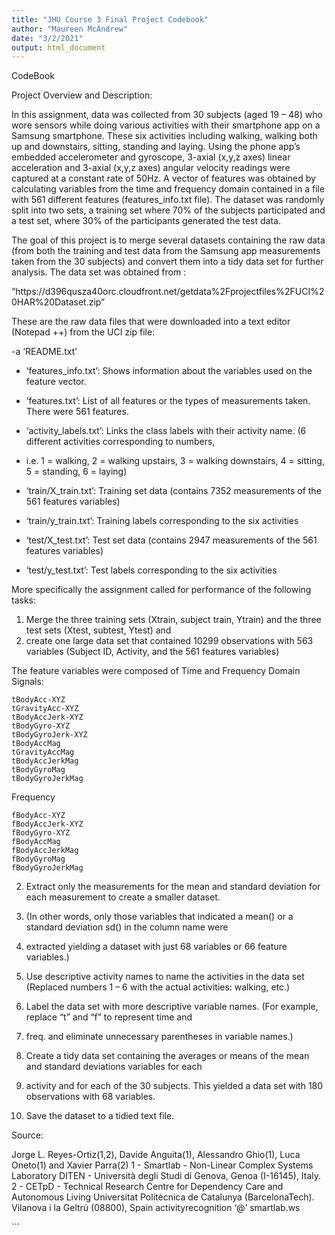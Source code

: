 ---
title: "JHU Course 3 Final Project Codebook"
author: "Maureen McAndrew"
date: "3/2/2021"
output: html_document
---
CodeBook

Project Overview and Description: 

In this assignment, data was collected from 30 subjects (aged 19 – 48) who wore sensors while doing various activities 
with their smartphone app on a Samsung smartphone. These six activities including walking, walking both up and downstairs, 
sitting, standing and laying. Using the phone app’s embedded accelerometer and gyroscope,  3-axial (x,y,z axes) linear 
acceleration and 3-axial (x,y,z axes) angular velocity readings were captured at a constant rate of 50Hz.  A vector of 
features was obtained by calculating variables from the time and frequency domain contained in a file with 561 different 
features (features_info.txt file). The dataset was randomly split into two sets, a training set where 70% of the subjects 
participated and a test set, where 30% of the participants generated the test data.

The goal of this project is to merge several datasets containing the raw data (from both the training and test data from 
the Samsung app measurements taken from the 30 subjects) and convert them into  a tidy data set for further analysis. 
The data set was obtained from :

 "https://d396qusza40orc.cloudfront.net/getdata%2Fprojectfiles%2FUCI%20HAR%20Dataset.zip"

These are the raw data files that were downloaded into a text editor (Notepad ++) from the UCI zip file:

-a 'README.txt'

- 'features_info.txt': Shows information about the variables used on the feature vector.

- 'features.txt': List of all features or the types of measurements taken. There were 561 features.

- 'activity_labels.txt': Links the class labels with their activity name. (6 different activities corresponding to numbers, 
- i.e. 1 = walking, 2 = walking upstairs, 3 = walking downstairs, 4 = sitting,  5 = standing, 6 = laying)

- 'train/X_train.txt': Training set data (contains 7352 measurements of the 561 features variables)

- 'train/y_train.txt': Training labels corresponding to the six activities

- 'test/X_test.txt': Test set data (contains 2947 measurements of the 561 features variables)

- 'test/y_test.txt': Test labels corresponding to the six activities

 More specifically the assignment called for performance of the following tasks: 

1.	Merge the three training sets (Xtrain, subject train, Ytrain) and the three test sets (Xtest, subtest, Ytest) and 
2.	create one large data set that contained 10299 observations with 563 variables (Subject ID, Activity, and the 561 features variables)

The feature variables were composed of Time and Frequency Domain Signals:

    tBodyAcc-XYZ
    tGravityAcc-XYZ
    tBodyAccJerk-XYZ
    tBodyGyro-XYZ
    tBodyGyroJerk-XYZ
    tBodyAccMag
    tGravityAccMag
    tBodyAccJerkMag
    tBodyGyroMag
    tBodyGyroJerkMag

Frequency 

    fBodyAcc-XYZ
    fBodyAccJerk-XYZ
    fBodyGyro-XYZ
    fBodyAccMag
    fBodyAccJerkMag
    fBodyGyroMag
    fBodyGyroJerkMag


2.	Extract only the measurements for the mean and standard deviation for each measurement to create a smaller dataset. 
3.	(In other words, only those variables that indicated a mean() or a standard deviation sd() in the column name were 
4.	extracted yielding a dataset with just 68 variables or 66 feature variables.)

3.	Use descriptive activity names to name the activities in the data set (Replaced numbers 1 – 6 with the actual activities: walking, etc.)

4.	Label the data set with more descriptive variable names. (For example, replace “t” and “f” to represent time and 
5.	freq. and eliminate unnecessary parentheses in variable names.)

5.	Create a tidy data set containing the averages or means of the mean and standard deviations variables for each 
6.	activity and for each of the 30 subjects. This yielded a data set with 180 observations with 68 variables.

6.	Save the dataset to a tidied text file.

Source:

Jorge L. Reyes-Ortiz(1,2), Davide Anguita(1), Alessandro Ghio(1), Luca Oneto(1) and Xavier Parra(2)
1 - Smartlab - Non-Linear Complex Systems Laboratory DITEN - Università degli Studi di Genova, Genoa (I-16145), Italy.
2 - CETpD - Technical Research Centre for Dependency Care and Autonomous Living Universitat Politècnica de Catalunya 
(BarcelonaTech). Vilanova i la Geltrú (08800), Spain activityrecognition '@' smartlab.ws 


```

